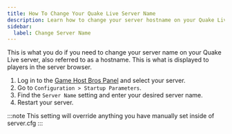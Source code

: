 ```yaml
---
title: How To Change Your Quake Live Server Name
description: Learn how to change your server hostname on your Quake Live server.
sidebar:
  label: Change Server Name
---
```


This is what you do if you need to change your server name on your Quake Live server, also referred to as a hostname. This is what is displayed to players in the server browser.
<Steps>
1. Log in to the [Game Host Bros Panel](https://panel.gamehostbros.com/) and select your server.
2. Go to `Configuration > Startup Parameters`.
3. Find the `Server Name` setting and enter your desired server name.
4. Restart your server.
</Steps>
:::note
This setting will override anything you have manually set inside of server.cfg
:::